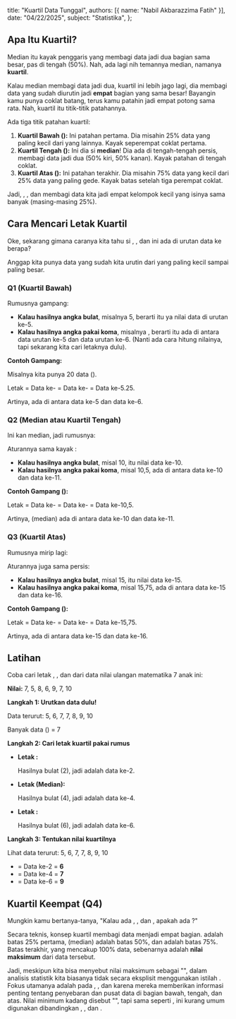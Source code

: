   title: "Kuartil Data Tunggal",
  authors: [{ name: "Nabil Akbarazzima Fatih" }],
  date: "04/22/2025",
  subject: "Statistika",
};

## Apa Itu Kuartil?

Median itu kayak penggaris yang membagi data jadi dua bagian sama besar, pas di tengah (50%). Nah, ada lagi nih temannya median, namanya **kuartil**.

Kalau median membagi data jadi dua, kuartil ini lebih jago lagi, dia membagi data yang sudah diurutin jadi **empat** bagian yang sama besar! Bayangin kamu punya coklat batang, terus kamu patahin jadi empat potong sama rata. Nah, kuartil itu titik-titik patahannya.

Ada tiga titik patahan kuartil:

1.  **Kuartil Bawah (<InlineMath math="Q_1" />):** Ini patahan pertama. Dia misahin 25% data yang paling kecil dari yang lainnya. Kayak seperempat coklat pertama.
2.  **Kuartil Tengah (<InlineMath math="Q_2" />):** Ini dia si **median**! Dia ada di tengah-tengah persis, membagi data jadi dua (50% kiri, 50% kanan). Kayak patahan di tengah coklat.
3.  **Kuartil Atas (<InlineMath math="Q_3" />):** Ini patahan terakhir. Dia misahin 75% data yang kecil dari 25% data yang paling gede. Kayak batas setelah tiga perempat coklat.

Jadi, <InlineMath math="Q_1" />, <InlineMath math="Q_2" />, dan <InlineMath math="Q_3" /> membagi data kita jadi empat kelompok kecil yang isinya sama banyak (masing-masing 25%).

## Cara Mencari Letak Kuartil

Oke, sekarang gimana caranya kita tahu si <InlineMath math="Q_1" />, <InlineMath math="Q_2" />, dan <InlineMath math="Q_3" /> ini ada di urutan data ke berapa?

Anggap kita punya <InlineMath math="n" /> data yang sudah kita urutin dari yang paling kecil sampai paling besar.

### Q1 (Kuartil Bawah)

Rumusnya gampang:

<BlockMath math="\text{Letak } Q_1 = \text{Data ke-}\frac{1}{4}(n+1)" />

- **Kalau hasilnya angka bulat**, misalnya 5, berarti <InlineMath math="Q_1" /> itu ya nilai data di urutan ke-5.
- **Kalau hasilnya angka pakai koma**, misalnya <InlineMath math="5,25" />, berarti <InlineMath math="Q_1" /> itu ada di antara data urutan ke-5 dan data urutan ke-6. (Nanti ada cara hitung nilainya, tapi sekarang kita cari letaknya dulu).

**Contoh Gampang:**

Misalnya kita punya 20 data (<InlineMath math="n=20" />).

Letak <InlineMath math="Q_1" /> = Data ke-<InlineMath math="\frac{1}{4}(20+1)" /> = Data ke-<InlineMath math="\frac{21}{4}" /> = Data ke-5.25.

Artinya, <InlineMath math="Q_1" /> ada di antara data ke-5 dan data ke-6.

### Q2 (Median atau Kuartil Tengah)

Ini kan median, jadi rumusnya:

<BlockMath math="\text{Letak } Q_2 = \text{Data ke-}\frac{1}{2}(n+1)" />

Aturannya sama kayak <InlineMath math="Q_1" />:

- **Kalau hasilnya angka bulat**, misal 10, <InlineMath math="Q_2" /> itu nilai data ke-10.
- **Kalau hasilnya angka pakai koma**, misal 10,5, <InlineMath math="Q_2" /> ada di antara data ke-10 dan data ke-11.

**Contoh Gampang (<InlineMath math="n=20" />):**

Letak <InlineMath math="Q_2" /> = Data ke-<InlineMath math="\frac{1}{2}(20+1)" /> = Data ke-<InlineMath math="\frac{21}{2}" /> = Data ke-10,5.

Artinya, <InlineMath math="Q_2" /> (median) ada di antara data ke-10 dan data ke-11.

### Q3 (Kuartil Atas)

Rumusnya mirip lagi:

<BlockMath math="\text{Letak } Q_3 = \text{Data ke-}\frac{3}{4}(n+1)" />

Aturannya juga sama persis:

- **Kalau hasilnya angka bulat**, misal 15, <InlineMath math="Q_3" /> itu nilai data ke-15.
- **Kalau hasilnya angka pakai koma**, misal 15,75, <InlineMath math="Q_3" /> ada di antara data ke-15 dan data ke-16.

**Contoh Gampang (<InlineMath math="n=20" />):**

Letak <InlineMath math="Q_3" /> = Data ke-<InlineMath math="\frac{3}{4}(20+1)" /> = Data ke-<InlineMath math="\frac{63}{4}" /> = Data ke-15,75.

Artinya, <InlineMath math="Q_3" /> ada di antara data ke-15 dan data ke-16.

## Latihan

Coba cari letak <InlineMath math="Q_1" />, <InlineMath math="Q_2" />, dan <InlineMath math="Q_3" /> dari data nilai ulangan matematika 7 anak ini:

**Nilai:** 7, 5, 8, 6, 9, 7, 10

**Langkah 1: Urutkan data dulu!**

Data terurut: 5, 6, 7, 7, 8, 9, 10

Banyak data (<InlineMath math="n" />) = 7

**Langkah 2: Cari letak kuartil pakai rumus**

- **Letak <InlineMath math="Q_1" />:**

  <InlineMath math="\text{Data ke-}\frac{1}{4}(n+1) = \text{Data ke-}\frac{1}{4}(7+1) = \text{Data ke-}\frac{8}{4} = \text{Data ke-}2" />

  Hasilnya bulat (2), jadi <InlineMath math="Q_1" /> adalah data ke-2.

- **Letak <InlineMath math="Q_2" /> (Median):**

  <InlineMath math="\text{Data ke-}\frac{1}{2}(n+1) = \text{Data ke-}\frac{1}{2}(7+1) = \text{Data ke-}\frac{8}{2} = \text{Data ke-}4" />

  Hasilnya bulat (4), jadi <InlineMath math="Q_2" /> adalah data ke-4.

- **Letak <InlineMath math="Q_3" />:**

  <InlineMath math="\text{Data ke-}\frac{3}{4}(n+1) = \text{Data ke-}\frac{3}{4}(7+1) = \text{Data ke-}\frac{24}{4} = \text{Data ke-}6" />

  Hasilnya bulat (6), jadi <InlineMath math="Q_3" /> adalah data ke-6.

**Langkah 3: Tentukan nilai kuartilnya**

Lihat data terurut: 5, 6, 7, 7, 8, 9, 10

- <InlineMath math="Q_1" /> = Data ke-2 = **6**
- <InlineMath math="Q_2" /> = Data ke-4 = **7**
- <InlineMath math="Q_3" /> = Data ke-6 = **9**

## Kuartil Keempat (Q4)

Mungkin kamu bertanya-tanya, "Kalau ada <InlineMath math="Q_1" />, <InlineMath math="Q_2" />, dan <InlineMath math="Q_3" />, apakah ada <InlineMath math="Q_4" />?"

Secara teknis, konsep kuartil membagi data menjadi empat bagian. <InlineMath math="Q_1" /> adalah batas 25% pertama, <InlineMath math="Q_2" /> (median) adalah batas 50%, dan <InlineMath math="Q_3" /> adalah batas 75%. Batas terakhir, yang mencakup 100% data, sebenarnya adalah **nilai maksimum** dari data tersebut.

Jadi, meskipun kita bisa menyebut nilai maksimum sebagai "<InlineMath math="Q_4" />", dalam analisis statistik kita biasanya tidak secara eksplisit menggunakan istilah <InlineMath math="Q_4" />. Fokus utamanya adalah pada <InlineMath math="Q_1" />, <InlineMath math="Q_2" />, dan <InlineMath math="Q_3" /> karena mereka memberikan informasi penting tentang penyebaran dan pusat data di bagian bawah, tengah, dan atas. Nilai minimum kadang disebut "<InlineMath math="Q_0" />", tapi sama seperti <InlineMath math="Q_4" />, ini kurang umum digunakan dibandingkan <InlineMath math="Q_1" />, <InlineMath math="Q_2" />, dan <InlineMath math="Q_3" />.

